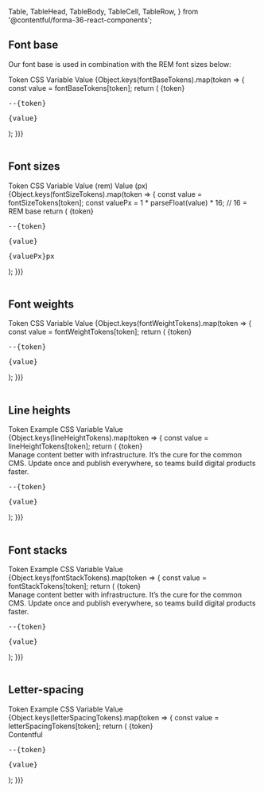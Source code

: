
  Table,
  TableHead,
  TableBody,
  TableCell,
  TableRow,
} from '@contentful/forma-36-react-components';

## Font base

Our font base is used in combination with the REM font sizes below:

<Table className="f36-margin-bottom--l">
  <TableHead>
    <TableRow>
      <TableCell>Token</TableCell>
      <TableCell>CSS Variable</TableCell>
      <TableCell>Value</TableCell>
    </TableRow>
  </TableHead>
  <TableBody>
    {Object.keys(fontBaseTokens).map(token => {
      const value = fontBaseTokens[token];
      return (
        <TableRow key={token}>
          <TableCell>
            <span style={{ fontSize: value }}>{token}</span>
          </TableCell>
          <TableCell>
            <pre>--{token}</pre>
          </TableCell>
          <TableCell>
            <pre>{value}</pre>
          </TableCell>
        </TableRow>
      );
    })}
  </TableBody>
</Table>

## Font sizes

<Table className="f36-margin-bottom--l">
  <TableHead>
    <TableRow>
      <TableCell>Token</TableCell>
      <TableCell>CSS Variable</TableCell>
      <TableCell>Value (rem)</TableCell>
      <TableCell>Value (px)</TableCell>
    </TableRow>
  </TableHead>
  <TableBody>
    {Object.keys(fontSizeTokens).map(token => {
      const value = fontSizeTokens[token];
      const valuePx = 1 * parseFloat(value) * 16; // 16 = REM base
      return (
        <TableRow key={token}>
          <TableCell>
            <span style={{ fontSize: value }}>{token}</span>
          </TableCell>
          <TableCell>
            <pre>--{token}</pre>
          </TableCell>
          <TableCell>
            <pre>{value}</pre>
          </TableCell>
          <TableCell>
            <pre>{valuePx}px</pre>
          </TableCell>
        </TableRow>
      );
    })}
  </TableBody>
</Table>

## Font weights

<Table className="f36-margin-bottom--l">
  <TableHead>
    <TableRow>
      <TableCell>Token</TableCell>
      <TableCell>CSS Variable</TableCell>
      <TableCell>Value</TableCell>
    </TableRow>
  </TableHead>
  <TableBody>
    {Object.keys(fontWeightTokens).map(token => {
      const value = fontWeightTokens[token];
      return (
        <TableRow key={token}>
          <TableCell>
            <span style={{ fontWeight: value }}>{token}</span>
          </TableCell>
          <TableCell>
            <pre>--{token}</pre>
          </TableCell>
          <TableCell>
            <pre>{value}</pre>
          </TableCell>
        </TableRow>
      );
    })}
  </TableBody>
</Table>

## Line heights

<Table className="f36-margin-bottom--l">
  <TableHead>
    <TableRow>
      <TableCell>Token</TableCell>
      <TableCell>Example</TableCell>
      <TableCell>CSS Variable</TableCell>
      <TableCell>Value</TableCell>
    </TableRow>
  </TableHead>
  <TableBody>
    {Object.keys(lineHeightTokens).map(token => {
      const value = lineHeightTokens[token];
      return (
        <TableRow key={token}>
          <TableCell>{token}</TableCell>
          <TableCell>
            <div style={{ lineHeight: value }}>
              Manage content better with infrastructure. It’s the cure for the
              common CMS. Update once and publish everywhere, so teams build
              digital products faster.
            </div>
          </TableCell>
          <TableCell>
            <pre>--{token}</pre>
          </TableCell>
          <TableCell>
            <pre>{value}</pre>
          </TableCell>
        </TableRow>
      );
    })}
  </TableBody>
</Table>

## Font stacks

<Table className="f36-margin-bottom--l">
  <TableHead>
    <TableRow>
      <TableCell>Token</TableCell>
      <TableCell>Example</TableCell>
      <TableCell>CSS Variable</TableCell>
      <TableCell>Value</TableCell>
    </TableRow>
  </TableHead>
  <TableBody>
    {Object.keys(fontStackTokens).map(token => {
      const value = fontStackTokens[token];
      return (
        <TableRow key={token}>
          <TableCell>{token}</TableCell>
          <TableCell>
            <div style={{ fontFamily: value }}>
              Manage content better with infrastructure. It’s the cure for the
              common CMS. Update once and publish everywhere, so teams build
              digital products faster.
            </div>
          </TableCell>
          <TableCell>
            <pre>--{token}</pre>
          </TableCell>
          <TableCell>
            <pre>{value}</pre>
          </TableCell>
        </TableRow>
      );
    })}
  </TableBody>
</Table>

## Letter-spacing

<Table className="f36-margin-bottom--l">
  <TableHead>
    <TableRow>
      <TableCell>Token</TableCell>
      <TableCell>Example</TableCell>
      <TableCell>CSS Variable</TableCell>
      <TableCell>Value</TableCell>
    </TableRow>
  </TableHead>
  <TableBody>
    {Object.keys(letterSpacingTokens).map(token => {
      const value = letterSpacingTokens[token];
      return (
        <TableRow key={token}>
          <TableCell>{token}</TableCell>
          <TableCell>
            <div style={{ letterSpacing: value }}>Contentful</div>
          </TableCell>
          <TableCell>
            <pre>--{token}</pre>
          </TableCell>
          <TableCell>
            <pre>{value}</pre>
          </TableCell>
        </TableRow>
      );
    })}
  </TableBody>
</Table>


<!-- Must have otherwise mdx will treat this as a full page -->